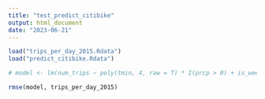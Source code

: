 ```yaml
---
title: "test_predict_citibike"
output: html_document
date: "2023-06-21"
---
```


```r
load("trips_per_day_2015.Rdata")
load("predict_citibike.Rdata")

# model <- lm(num_trips ~ poly(tmin, 4, raw = T) * I(prcp > 0) + is_weekend, trips_per_day)

rmse(model, trips_per_day_2015)

```

